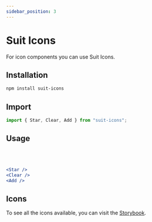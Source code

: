 ```yaml
---
sidebar_position: 3
---
```



# Suit Icons

For icon components you can use Suit Icons.

## Installation

```bash
npm install suit-icons
```

## Import

```jsx
import { Star, Clear, Add } from "suit-icons";
```

## Usage

<Star />
<Clear />
<Add />

<br />
<br />

```jsx
<Star />
<Clear />
<Add />
```

## Icons

To see all the icons available, you can visit the [Storybook](https://lemontechsa.github.io/suit-icons/).
